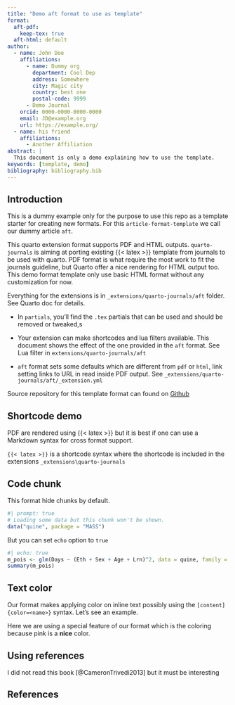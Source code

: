 ```yaml
---
title: "Demo aft format to use as template"
format:
  aft-pdf:
    keep-tex: true  
  aft-html: default
author:
  - name: John Doe
    affiliations:
      - name: Dummy org
        department: Cool Dep
        address: Somewhere
        city: Magic city
        country: best one
        postal-code: 9999
      - Demo Journal
    orcid: 0000-0000-0000-0000
    email: JD@example.org
    url: https://example.org/
  - name: his friend
    affiliations:
      - Another Affiliation
abstract: |
  This document is only a demo explaining how to use the template.
keywords: [template, demo]
bibliography: bibliography.bib  
---
```


## Introduction {#sec-intro}

::: callout-important
This is a dummy example only for the purpose to use this repo as a template starter for creating new formats.  For this `article-format-template` we call our dummy article `aft`. 
:::

This quarto extension format supports PDF and HTML outputs. `quarto-journals` is aiming at porting existing {{< latex >}} template from journals to be used with quarto. PDF format is what require the most work to fit the journals guideline, but Quarto offer a nice rendering for HTML output too. This demo format template only use basic HTML format without any customization for now.

Everything for the extensions is in `_extensions/quarto-journals/aft` folder. See Quarto doc for details. 

- In `partials`, you'll find the `.tex` partials that can be used and should be removed or tweaked,s

- Your extension can make shortcodes and lua filters available. This document shows the effect of the one provided in the `aft` format. See Lua filter in `extensions/quarto-journals/aft`

- `aft` format sets some defaults which are different from `pdf` or `html`, link setting links to URL in read inside PDF output. See `_extensions/quarto-journals/aft/_extension.yml`

Source repository for this template format can found on [Github](https://github.com/quarto-journals/article-format-template)


## Shortcode demo {#sec-shortcode}

PDF are rendered using {{< latex >}} but it is best if one can use a Markdown syntax for cross format support.

::: callout-tip
`{{< latex >}}` is a shortcode syntax where the shortcode is included in the extensions `_extensions\quarto-journals`
:::

## Code chunk {#sec-chunks}

This format hide chunks by default.

```r
#| prompt: true
# Loading some data but this chunk won't be shown.
data("quine", package = "MASS")
```

But you can set `echo` option to `true`

```r
#| echo: true
m_pois <- glm(Days ~ (Eth + Sex + Age + Lrn)^2, data = quine, family = poisson)
summary(m_pois)
```

## Text color {#sec-summary}

:::{.callout-tip}
Our format makes applying color on inline text possibly using the `[content]{color=<name>}` syntax. Let's see an example.
:::

Here we are using a special feature of our format which is the coloring because [pink is a **nice** color]{color=mypink}.

## Using references {.unnumbered}

I did not read this book [@CameronTrivedi2013] but it must be interesting 

## References {.unnumbered}

:::{#refs}

:::